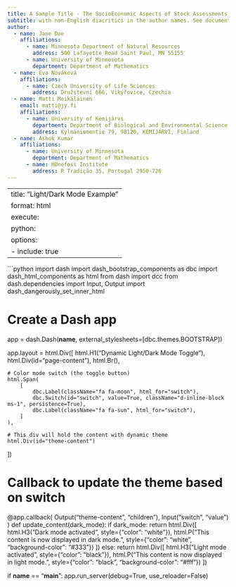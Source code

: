 ```yaml
---
title: A Sample Title - The SocioEconomic Aspects of Stock Assessments
subtitle: with non-English diacritics in the author names. See documentation.
author:
  - name: Jane Doe
    affiliations:
      - name: Minnesota Department of Natural Resources
        address: 500 Lafayette Road Saint Paul, MN 55155
      - name: University of Minnesota
        department: Department of Mathematics
  - name: Eva Nováková
    affiliations:
      - name: Czech University of Life Sciences
        address: Družstevní 666, Vikýřovice, Czechia
  - name: Matti Meikäläinen
    email: matti@jy.fi
    affiliations:
      - name: University of Kemijärvi
        department: Department of Biological and Environmental Science
        address: Kylmäniementie 79, 98120, KEMIJÄRVI, Finland
  - name: Ashok Kumar
    affiliations:
      - name: University of Minnesota
        department: Department of Mathematics
      - name: HØnefoss Institute
        address: R Tradição 35, Portugal 2950-726
---
```

---
title: "Light/Dark Mode Example"
format: html
execute: 
  python: 
    options:
      - include: true
---

```python
import dash
import dash_bootstrap_components as dbc
import dash_html_components as html
from dash import dcc
from dash.dependencies import Input, Output
import dash_dangerously_set_inner_html

# Create a Dash app
app = dash.Dash(__name__, external_stylesheets=[dbc.themes.BOOTSTRAP])

app.layout = html.Div([
    html.H1("Dynamic Light/Dark Mode Toggle"),
    html.Div(id="page-content"),
    html.Br(),
    
    # Color mode switch (the toggle button)
    html.Span(
        [
            dbc.Label(className="fa fa-moon", html_for="switch"),
            dbc.Switch(id="switch", value=True, className="d-inline-block ms-1", persistence=True),
            dbc.Label(className="fa fa-sun", html_for="switch"),
        ]
    ),
    
    # This div will hold the content with dynamic theme
    html.Div(id="theme-content")
])

# Callback to update the theme based on switch
@app.callback(
    Output("theme-content", "children"),
    Input("switch", "value")
)
def update_content(dark_mode):
    if dark_mode:
        return html.Div([
            html.H3("Dark mode activated", style={"color": "white"}),
            html.P("This content is now displayed in dark mode.", style={"color": "white", "background-color": "#333"})
        ])
    else:
        return html.Div([
            html.H3("Light mode activated", style={"color": "black"}),
            html.P("This content is now displayed in light mode.", style={"color": "black", "background-color": "#fff"})
        ])

if __name__ == "__main__":
    app.run_server(debug=True, use_reloader=False)
